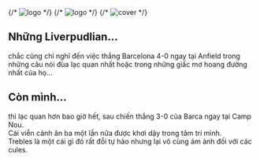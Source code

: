 
<div className={styles["Welcome"]}>

<div className={styles["cover"]}>
  {/* <img src={naviLogo} className={styles["logo-navi"]} alt="logo" /> */}
  {/* <img src={reactLogo} className={styles["logo-react"]} alt="logo" /> */}
  {/* <img src={cover} alt="cover" /> */}
</div>

## Những Liverpudlian... 

chắc cũng chỉ nghĩ đến việc thắng Barcelona 4-0 ngay tại Anfield trong những câu nói đùa lạc quan nhất hoặc trong những giấc mơ hoang đường nhất của họ...

## Còn mình... 

thì lạc quan hơn bao giờ hết, sau chiến thắng 3-0 của Barca ngay tại Camp Nou.  
Cái viễn cảnh ăn ba một lần nữa được khơi dậy trong tâm trí mình.   
Trebles là một cái gì đó rất đỗi tự hào nhưng lại vô cùng ám ảnh đối với các cules.


</div>